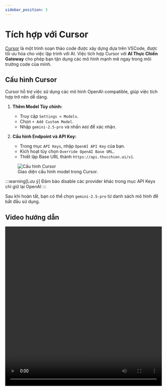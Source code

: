 ```yaml
---
sidebar_position: 3
---
```


# Tích hợp với Cursor

[Cursor](https://cursor.com/) là một trình soạn thảo code được xây dựng dựa trên VSCode, được tối ưu hóa cho việc lập trình với AI. Việc tích hợp Cursor với **AI Thực Chiến Gateway** cho phép bạn tận dụng các mô hình mạnh mẽ ngay trong môi trường code của mình.

## Cấu hình Cursor

Cursor hỗ trợ việc sử dụng các mô hình OpenAI-compatible, giúp việc tích hợp trở nên dễ dàng.

1.  **Thêm Model Tùy chỉnh:**
    -   Truy cập `Settings > Models`.
    -   Chọn `+ Add Custom Model`.
    -   Nhập `gemini-2.5-pro` và nhấn `Add` để xác nhận.

2.  **Cấu hình Endpoint và API Key:**
    -   Trong mục `API Keys`, nhập `OpenAI API Key` của bạn.
    -   Kích hoạt tùy chọn `Override OpenAI Base URL`.
    -   Thiết lập Base URL thành `https://api.thucchien.ai/v1`.

<figure style={{ textAlign: 'center' }}>
  <img src={CursorIntegrationImg} alt="Cấu hình Cursor" />
  <figcaption>Giao diện cấu hình model trong Cursor.</figcaption>
</figure>

:::warning[Lưu ý]
Đảm bảo disable các provider khác trong mục API Keys chỉ giữ lại OpenAI
:::

Sau khi hoàn tất, bạn có thể chọn `gemini-2.5-pro` từ danh sách mô hình để bắt đầu sử dụng.

## Video hướng dẫn
<video width="100%" height="512" controls>
  <source src={CursorIntegrationVideo} />
</video>
